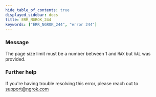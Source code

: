 ```yaml
---
hide_table_of_contents: true
displayed_sidebar: docs
title: ERR_NGROK_244
keywords: ["ERR_NGROK_244", "error 244"]
---
```


### Message

The page size limit must be a number between 1 and `MAX` but `VAL` was provided.

### Further help

If you're having trouble resolving this error, please reach out to [support@ngrok.com](mailto:support@ngrok.com?subject=Help%20with%20ERR_NGROK_244)
